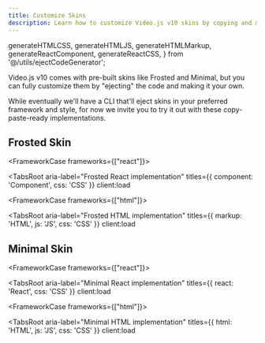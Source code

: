 ```yaml
---
title: Customize Skins
description: Learn how to customize Video.js v10 skins by copying and modifying them
---
```


  generateHTMLCSS,
  generateHTMLJS,
  generateHTMLMarkup,
  generateReactComponent,
  generateReactCSS,
} from '@/utils/ejectCodeGenerator';


Video.js v10 comes with pre-built skins like Frosted and Minimal, but you can fully customize them by "ejecting" the code and making it your own.

While eventually we'll have a CLI that'll eject skins in your preferred framework and style, for now we invite you to try it out with these copy-paste-ready implementations.

## Frosted Skin

<FrameworkCase frameworks={["react"]}>

<TabsRoot
  aria-label="Frosted React implementation"
  titles={{ component: 'Component', css: 'CSS' }}
  client:load
>
  <TabsPanel value="component" client:load>
    <ServerCode code={generateReactComponent('frosted')} lang="tsx" />
  </TabsPanel>
  <TabsPanel value="css" client:load>
    <ServerCode code={generateReactCSS('frosted')} lang="css" />
  </TabsPanel>
</TabsRoot>

</FrameworkCase>

<FrameworkCase frameworks={["html"]}>

<TabsRoot
  aria-label="Frosted HTML implementation"
  titles={{ markup: 'HTML', js: 'JS', css: 'CSS' }}
  client:load
>
  <TabsPanel value="markup" client:load>
    <ServerCode code={generateHTMLMarkup('frosted')} lang="html" />
  </TabsPanel>
  <TabsPanel value="js" client:load>
    <ServerCode code={generateHTMLJS('frosted')} lang="typescript" />
  </TabsPanel>
  <TabsPanel value="css" client:load>
    <ServerCode code={generateHTMLCSS('frosted')} lang="css" />
  </TabsPanel>
</TabsRoot>

</FrameworkCase>

## Minimal Skin

<FrameworkCase frameworks={["react"]}>

<TabsRoot
  aria-label="Minimal React implementation"
  titles={{ react: 'React', css: 'CSS' }}
  client:load
>
  <TabsPanel value="react" client:load>
    <ServerCode code={generateReactComponent('minimal')} lang="tsx" />
  </TabsPanel>
  <TabsPanel value="css" client:load>
    <ServerCode code={generateReactCSS('minimal')} lang="css" />
  </TabsPanel>
</TabsRoot>

</FrameworkCase>

<FrameworkCase frameworks={["html"]}>

<TabsRoot
  aria-label="Minimal HTML implementation"
  titles={{ html: 'HTML', js: 'JS', css: 'CSS' }}
  client:load
>
  <TabsPanel value="html" client:load>
    <ServerCode code={generateHTMLMarkup('minimal')} lang="html" />
  </TabsPanel>
  <TabsPanel value="js" client:load>
    <ServerCode code={generateHTMLJS('minimal')} lang="typescript" />
  </TabsPanel>
  <TabsPanel value="css" client:load>
    <ServerCode code={generateHTMLCSS('minimal')} lang="css" />
  </TabsPanel>
</TabsRoot>

</FrameworkCase>